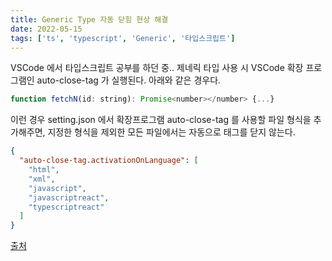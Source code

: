 ```yaml
---
title: Generic Type 자동 닫힘 현상 해결
date: 2022-05-15
tags: ['ts', 'typescript', 'Generic', '타입스크립트']
---
```


VSCode 에서 타입스크립트 공부를 하던 중.. 제네릭 타입 사용 시 VSCode 확장 프로그램인 auto-close-tag 가 실행된다. 아래와 같은 경우다.

```js
function fetchN(id: string): Promise<number></number> {...}
```

이런 경우 setting.json 에서 확장프로그램 auto-close-tag 를 사용할 파일 형식을 추가해주면, 지정한 형식을 제외한 모든 파일에서는 자동으로 태그를 닫지 않는다.

```json
{
  "auto-close-tag.activationOnLanguage": [
    "html",
    "xml",
    "javascript",
    "javascriptreact",
    "typescriptreact"
  ]
}
```

[출처](https://intzzzero.netlify.app/blog/disable-auto-close-tag)
